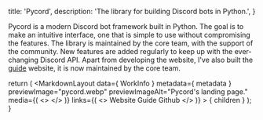 
  title: 'Pycord',
  description: 'The library for building Discord bots in Python.',
}


Pycord is a modern Discord bot framework built in Python. The goal is to make an intuitive interface, one that is simple to use without compromising  the features. The library is maintained by the core team, with the support of the community. New features are added regularly to keep up with the ever-changing Discord API. Apart from developing the website, I've also built the [guide](https://guide.pycord.dev/) website, it is now maintained by the core team.

  return (
    <MarkdownLayout
      data={ WorkInfo }
      metadata={ metadata }
      previewImage="pycord.webp"
      previewImageAlt="Pycord's landing page."
      media={(
        <>
          <PreviewImage src="/img/pycord/pycord-guide.webp" alt="The guide's introduction page." />
        </>
      )}
      links={(
        <>
          <MSButton link="https://pycord.dev" type="small outlined">Website</MSButton>
          <MSButton link="https://guide.pycord.dev" type="small outlined">Guide</MSButton>
          <MSButton link="https://github.com/Pycord-Development" type="small outlined">Github</MSButton>
        </>
      )}
    >
      { children }
    </MarkdownLayout>
  );
}